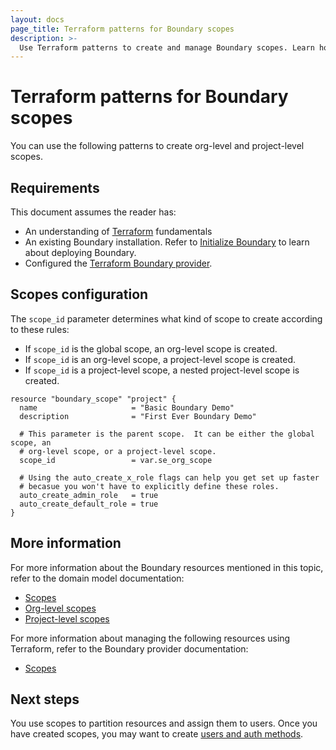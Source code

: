 ```yaml
---
layout: docs
page_title: Terraform patterns for Boundary scopes
description: >-
  Use Terraform patterns to create and manage Boundary scopes. Learn how to configure global, org-level, and project-level scopes using the Boundary provider.
---
```


# Terraform patterns for Boundary scopes

You can use the following patterns to create org-level and project-level scopes.

## Requirements

This document assumes the reader has:

- An understanding of [Terraform](/terraform/docs) fundamentals
- An existing Boundary installation. Refer to [Initialize Boundary](/boundary/docs/install-boundary/self-managed/initialize) to learn about deploying Boundary.
- Configured the [Terraform Boundary provider](/boundary/docs/install-boundary/terraform-patterns/#terraform-provider-configuration).

## Scopes configuration

The `scope_id` parameter determines what kind of scope to create according to these rules:

- If `scope_id` is the global scope, an org-level scope is created.
- If `scope_id` is an org-level scope, a project-level scope is created.
- If `scope_id` is a project-level scope, a nested project-level scope is created.

```hcl
resource "boundary_scope" "project" {
  name                     = "Basic Boundary Demo"
  description              = "First Ever Boundary Demo"

  # This parameter is the parent scope.  It can be either the global scope, an
  # org-level scope, or a project-level scope.
  scope_id                 = var.se_org_scope

  # Using the auto_create_x_role flags can help you get set up faster
  # becasue you won't have to explicitly define these roles.
  auto_create_admin_role   = true
  auto_create_default_role = true
}
```

## More information

For more information about the Boundary resources mentioned in this topic, refer to the domain model documentation:

- [Scopes](/boundary/docs/concepts/domain-model/scopes)
- [Org-level scopes](/boundary/docs/concepts/domain-model/scopes#organizations)
- [Project-level scopes](/boundary/docs/concepts/domain-model/scopes#projects)

For more information about managing the following resources using Terraform, refer to the Boundary provider documentation:

- [Scopes](https://registry.terraform.io/providers/hashicorp/boundary/latest/docs/resources/scope/)

## Next steps

You use scopes to partition resources and assign them to users.
Once you have created scopes, you may want to create [users and auth methods](/boundary/docs/install-boundary/terraform-patterns/terraform-users-and-auth-methods).